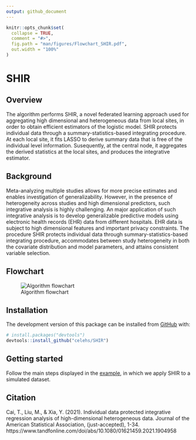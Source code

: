 ```yaml
---
output: github_document
---
```



```r
knitr::opts_chunk$set(
  collapse = TRUE,
  comment = "#>",
  fig.path = "man/figures/Flowchart_SHIR.pdf",
  out.width = "100%"
)
```

# SHIR 

<!-- badges: start -->
<!-- badges: end -->

## Overview

The algorithm performs SHIR, a novel federated learning approach used for aggregating high dimensional and heterogeneous data from local sites, in order to obtain efficient estimators of the logistic model.
SHIR protects individual data through a summary-statistics-based integrating procedure. At each local site, it fits LASSO to derive summary data that is free of the individual level information. 
Susequently, at the central node, it aggregates the derived statistics at the local sites, and produces the integrative estimator.


## Background

Meta-analyzing multiple studies allows for more precise estimates and enables investigation of generalizability. 
However, in the presence of heterogeneity across studies and high dimensional
predictors, such integrative analysis is highly challenging. 
An major application of such integrative analysis is to develop generalizable predictive models using electronic health records (EHR) data from different hospitals. 
EHR data is subject to high dimensional features and important privacy constraints.
The procedure SHIR  protects individual data through summary-statistics-based integrating procedure, accommodates between study heterogeneity in both the covariate distribution and model parameters, and attains consistent variable selection. 


## Flowchart
![Algorithm flowchart](./figures/Flowchart_SHIR.png) 

## Installation

<!-- You can install the stable version of SHIR from [CRAN](https://CRAN.R-project.org) with: -->

<!-- ``` r -->
<!-- install.packages("SHIR") -->
<!-- ``` -->

The development version of this package can be installed from [GitHub](https://github.com/) with:

``` r
# install.packages("devtools")
devtools::install_github("celehs/SHIR")
```
## Getting started

Follow the main steps displayed in the [example](file:///Users/clara-lea/Documents/GitHub/SHIR/docs/articles/run_example.html), in which we apply SHIR to a simulated dataset.


## Citation
Cai, T., Liu, M., & Xia, Y. (2021). Individual data protected integrative regression analysis of high-dimensional heterogeneous data. Journal of the American Statistical Association, (just-accepted), 1-34. 
https://www.tandfonline.com/doi/abs/10.1080/01621459.2021.1904958
